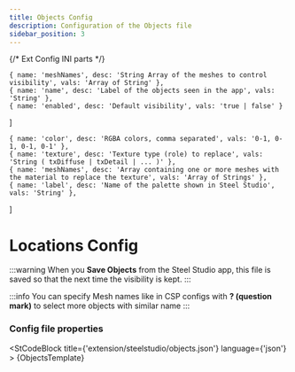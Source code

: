 ```yaml
---
title: Objects Config
description: Configuration of the Objects file
sidebar_position: 3
---
```


{/* Ext Config INI parts */}


    { name: 'meshNames', desc: 'String Array of the meshes to control visibility', vals: 'Array of String' },
    { name: 'name', desc: 'Label of the objects seen in the app', vals: 'String' },
    { name: 'enabled', desc: 'Default visibility', vals: 'true | false' }
]

    { name: 'color', desc: 'RGBA colors, comma separated', vals: '0-1, 0-1, 0-1, 0-1' },
    { name: 'texture', desc: 'Texture type (role) to replace', vals: 'String ( txDiffuse | txDetail | ... )' },
    { name: 'meshNames', desc: 'Array containing one or more meshes with the material to replace the texture', vals: 'Array of Strings' },
    { name: 'label', desc: 'Name of the palette shown in Steel Studio', vals: 'String' },
]

# Locations Config


:::warning
When you **Save Objects** from the Steel Studio app, this file is saved so that the next time the visibility is kept.
:::

:::info
You can specify Mesh names like in CSP configs with **? (question mark)** to select more objects with similar name
:::


### Config file properties

<StCodeBlock title={'extension/steelstudio/objects.json'} language={'json'} >
    {ObjectsTemplate}
</StCodeBlock>

<PropsTable rows={objectsProperties} />








